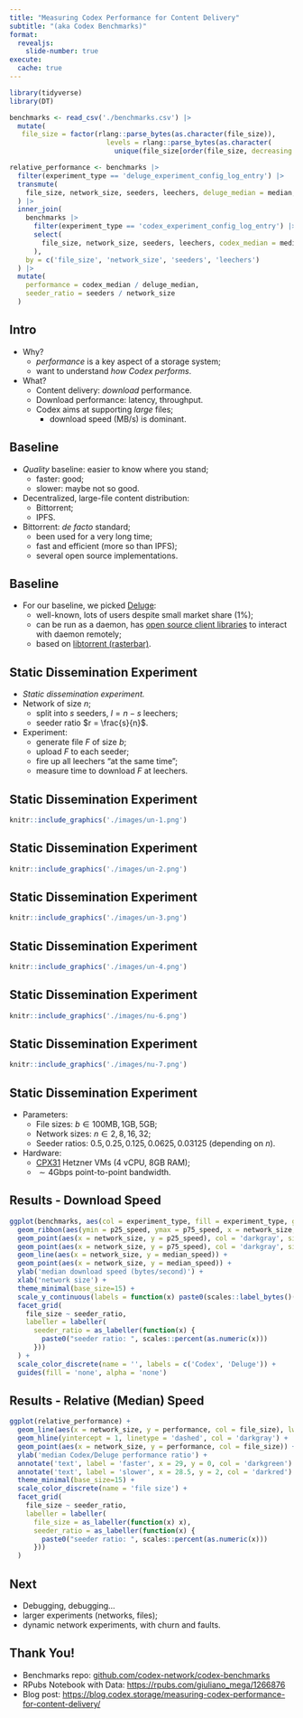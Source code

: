 ```yaml
---
title: "Measuring Codex Performance for Content Delivery"
subtitle: "(aka Codex Benchmarks)"
format: 
  revealjs:
    slide-number: true
execute:
  cache: true
---
```


<!--
This is NOT self-contained. Compiling the presentation requires exporting 
the benchmarks table to a file. It also requires its own packages.
-->

```r
library(tidyverse)
library(DT)

benchmarks <- read_csv('./benchmarks.csv') |>
  mutate(
   file_size = factor(rlang::parse_bytes(as.character(file_size)),
                        levels = rlang::parse_bytes(as.character(
                          unique(file_size[order(file_size, decreasing = TRUE)])))))

relative_performance <- benchmarks |>
  filter(experiment_type == 'deluge_experiment_config_log_entry') |>
  transmute(
    file_size, network_size, seeders, leechers, deluge_median = median,
  ) |>
  inner_join(
    benchmarks |> 
      filter(experiment_type == 'codex_experiment_config_log_entry') |>
      select(
        file_size, network_size, seeders, leechers, codex_median = median
      ),
    by = c('file_size', 'network_size', 'seeders', 'leechers')
  ) |>
  mutate(
    performance = codex_median / deluge_median,
    seeder_ratio = seeders / network_size
  )
```


## Intro

::: {.incremental}

* Why?
  * _performance_ is a key aspect of a storage system;
  * want to understand _how Codex performs_.
  
* What?
  * Content delivery: _download_ performance.
  * Download performance: latency, throughput.
  * Codex aims at supporting _large_ files;
    * download speed ($\text{MB/s}$) is dominant.
  
:::

## Baseline {.smaller}

::: {.incremental}

* _Quality_ baseline: easier to know where you stand;
  * faster: good;
  * slower: maybe not so good.
  
* Decentralized, large-file content distribution:
  * Bittorrent;
  * IPFS.
  
* Bittorrent: _de facto_ standard;
  * been used for a very long time;
  * fast and efficient (more so than IPFS);
  * several open source implementations.

:::

## Baseline

::: {.incremental}

* For our baseline, we picked [Deluge](https://deluge-torrent.org/):
  * well-known, lots of users despite small market share (1%);
  * can be run as a daemon, has [open source client libraries](https://github.com/JohnDoee/deluge-client) to interact with daemon remotely;
  * based on [libtorrent (rasterbar)](https://www.libtorrent.org/).

:::

## Static Dissemination Experiment

::: {.incremental}

* _Static dissemination experiment._
* Network of size $n$;
  * split into $s$ seeders, $l = n - s$ leechers;
  * seeder ratio $r = \frac{s}{n}$.

* Experiment:
  * generate file $F$ of size $b$;
  * upload $F$ to each seeder;
  * fire up all leechers "at the same time";
  * measure time to download $F$ at leechers.

:::

## Static Dissemination Experiment

```r
knitr::include_graphics('./images/un-1.png')
``` 

## Static Dissemination Experiment

```r
knitr::include_graphics('./images/un-2.png')
``` 

## Static Dissemination Experiment

```r
knitr::include_graphics('./images/un-3.png')
``` 

## Static Dissemination Experiment

```r
knitr::include_graphics('./images/un-4.png')
``` 

## Static Dissemination Experiment

```r
knitr::include_graphics('./images/nu-6.png')
``` 

## Static Dissemination Experiment

```r
knitr::include_graphics('./images/nu-7.png')
``` 

## Static Dissemination Experiment

* Parameters:
  * File sizes: $b \in {100\text{MB}, 1\text{GB}, 5\text{GB}}$;
  * Network sizes: $n \in {2, 8, 16, 32}$;
  * Seeder ratios: $0.5, 0.25, 0.125, 0.0625, 0.03125$ (depending on $n$).
  
* Hardware:
  * [CPX31](https://www.hetzner.com/cloud?ref=blog.codex.storage) Hetzner VMs (4 vCPU, 8GB RAM);
  * $\sim 4\text{Gbps}$ point-to-point bandwidth.
  
## Results - Download Speed

```r
ggplot(benchmarks, aes(col = experiment_type, fill = experiment_type, group = experiment_type)) +
  geom_ribbon(aes(ymin = p25_speed, ymax = p75_speed, x = network_size, fill = experiment_type, alpha = 0.5), col = 'lightgray') +
  geom_point(aes(x = network_size, y = p25_speed), col = 'darkgray', size=10.0, shape='-') +
  geom_point(aes(x = network_size, y = p75_speed), col = 'darkgray', size=10.0, shape='-') +
  geom_line(aes(x = network_size, y = median_speed)) +
  geom_point(aes(x = network_size, y = median_speed)) +
  ylab('median download speed (bytes/second)') +
  xlab('network size') +
  theme_minimal(base_size=15) +
  scale_y_continuous(labels = function(x) paste0(scales::label_bytes()(x), '/s')) +
  facet_grid(
    file_size ~ seeder_ratio,
    labeller = labeller(
      seeder_ratio = as_labeller(function(x) {
        paste0("seeder ratio: ", scales::percent(as.numeric(x)))
      }))
  ) +
  scale_color_discrete(name = '', labels = c('Codex', 'Deluge')) +
  guides(fill = 'none', alpha = 'none')
```
## Results - Relative (Median) Speed

```r
ggplot(relative_performance) +
  geom_line(aes(x = network_size, y = performance, col = file_size), lwd=1) +
  geom_hline(yintercept = 1, linetype = 'dashed', col = 'darkgray') +
  geom_point(aes(x = network_size, y = performance, col = file_size)) +
  ylab('median Codex/Deluge performance ratio') +
  annotate('text', label = 'faster', x = 29, y = 0, col = 'darkgreen') +
  annotate('text', label = 'slower', x = 28.5, y = 2, col = 'darkred') +
  theme_minimal(base_size=15) +
  scale_color_discrete(name = 'file size') +
  facet_grid(
    file_size ~ seeder_ratio,
    labeller = labeller(
      file_size = as_labeller(function(x) x),
      seeder_ratio = as_labeller(function(x) {
        paste0("seeder ratio: ", scales::percent(as.numeric(x)))
      }))
  )
```

## Next

::: {.incremental}

* Debugging, debugging...
* larger experiments (networks, files);
* dynamic network experiments, with churn and faults.

:::

## Thank You!

* Benchmarks repo: [github.com/codex-network/codex-benchmarks]()
* RPubs Notebook with Data: [https://rpubs.com/giuliano_mega/1266876]()
* Blog post: [https://blog.codex.storage/measuring-codex-performance-for-content-delivery/]()
